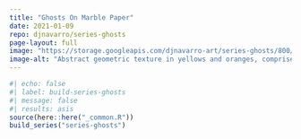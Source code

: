 ```yaml
---
title: "Ghosts On Marble Paper"
date: 2021-01-09
repo: djnavarro/series-ghosts
page-layout: full
image: "https://storage.googleapis.com/djnavarro-art/series-ghosts/800/ghosts_01_162.png"
image-alt: "Abstract geometric texture in yellows and oranges, comprised of weirdly shaped polygons"
---
```

   
::: {.grid}
  
```r
#| echo: false
#| label: build-series-ghosts
#| message: false
#| results: asis
source(here::here("_common.R"))
build_series("series-ghosts")
```
   
:::
   

